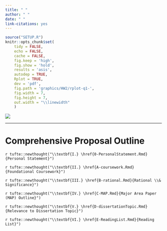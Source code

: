 ```yaml
---
title: " "
author: " "
date: " "
link-citations: yes
---
```


```r
source("SETUP.R")
knitr::opts_chunk$set(
    tidy = FALSE,
    echo = FALSE,
    cache = FALSE,
    fig.keep = 'high',
    fig.show = 'hold',
    results = 'asis',
    autodep = TRUE,
    Rplot = TRUE,
    dev = 'pdf',
    fig.path = 'graphics/HW2/rplot-q1-',
    fig.width = 7,
    fig.height = 7,
    out.width = "\\linewidth"
    )
```
\newpage

\newpage

\begin{center}

`r tufte::newthought("\\Huge{Integrating Theory, Methods, \\& Social Justice}")`

\LARGE{by: Rachel M. Smith}

\end{center}

![](auxDocs/quill_small.png)

\begin{center}

\Large{\textit{Community Psychology Comprehensive Examination}} \\


\Large{\textit{Major Area Paper Proposal}} \\


\end{center}


-----

\begin{center}

`r newthought("Portland State University")` \\

`r format(Sys.Date(), '%d %B %Y')`

\end{center}


\newpage

# Comprehensive Proposal Outline

`r tufte::newthought("\\textbf{I.} \href{0-PersonalStatement.Rmd}{Personal Statement}")`

`r tufte::newthought("\\textbf{II.} \href{A-coursework.Rmd}{Foundational Coursework}")`

`r tufte::newthought("\\textbf{III.} \href{B-rational.Rmd}{Rational \\& Significance}")`

`r tufte::newthought("\\textbf{IV.} \href{C-MAP.Rmd}{Major Area Paper (MAP) Outline}")`

`r tufte::newthought("\\textbf{V.} \href{D-dissertationTopic.Rmd}{Relevance to Dissertation Topic}")`

`r tufte::newthought("\\textbf{VI.} \href{E-ReadingList.Rmd}{Reading List}")`
